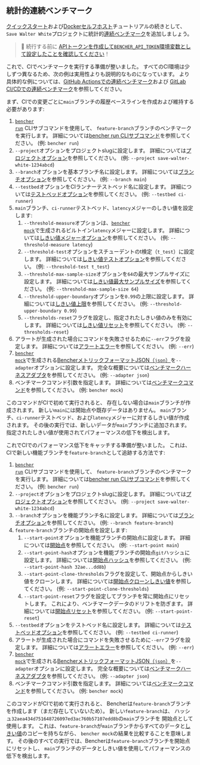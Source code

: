 
## 統計的連続ベンチマーク

[クイックスタート][quick start]および[Dockerセルフホスト][docker self-hosted]チュートリアルの続きとして、
`Save Walter White`プロジェクトに統計的[連続ベンチマーク][continuous benchmarking]を追加しましょう。

> 🐰 続行する前に
> [APIトークンを作成して`BENCHER_API_TOKEN`環境変数として設定したことを確認してください][create an api token]！

[quick start]: /ja/docs/tutorial/quick-start/
[docker self-hosted]: /ja/docs/tutorial/docker/
[continuous benchmarking]: /ja/docs/explanation/continuous-benchmarking/
[create an api token]: /ja/docs/tutorial/quick-start/#create-an-api-token

これで、CIでベンチマークを実行する準備が整いました。
すべてのCI環境は少しずつ異なるため、次の例は実用性よりも説明的なものになっています。
より具体的な例については、[GitHub Actionsでの連続ベンチマーク][github actions]および
[GitLab CI/CDでの連続ベンチマーク][gitlab ci/cd]を参照してください。

[github actions]: /ja/docs/how-to/github-actions/
[gitlab ci/cd]: /ja/docs/how-to/gitlab-ci-cd/

まず、CIでの変更ごとに`main`ブランチの履歴ベースラインを作成および維持する必要があります:

<RunMainStatistical />

1. <code><a href="/ja/docs/explanation/bencher-run/">bencher run</a></code> CLIサブコマンドを使用して、
   `feature-branch`ブランチのベンチマークを実行します。
   詳細については[bencher run CLIサブコマンド][bencher run]を参照してください。
   (例: `bencher run`)
2. `--project`オプションをプロジェクトslugに設定します。
   詳細については[プロジェクトオプション][project option]を参照してください。
   (例: `--project save-walter-white-1234abcd`)
3. `--branch`オプションを基本ブランチ名に設定します。
   詳細については[ブランチオプション][branch option]を参照してください。
   (例: `--branch main`)
4. `--testbed`オプションをCIランナーテストベッド名に設定します。
   詳細については[テストベッドオプション][testbed option]を参照してください。
   (例: `--testbed ci-runner`)
5. `main`ブランチ、`ci-runner`テストベッド、`latency`メジャーのしきい値を設定します:
   1. `--threshold-measure`オプションは、<code><a href="/ja/docs/reference/bencher-metric-format/#bencher-mock">bencher mock</a></code>で生成されるビルトイン`latency`メジャーに設定します。
   詳細については[しきい値メジャーオプション][threshold measure option]を参照してください。
   (例: `--threshold-measure latency`)
   2. `--threshold-test`オプションをスチューデントのt検定（`t_test`）に設定します。
   詳細については[しきい値テストオプション][threshold test option]を参照してください。
   (例: `--threshold-test t_test`)
   3. `--threshold-max-sample-size`オプションを`64`の最大サンプルサイズに設定します。
   詳細については[しきい値最大サンプルサイズ][threshold max sample size]を参照してください。
   (例: `--threshold-max-sample-size 64`)
   4. `--threshold-upper-boundary`オプションを`0.99`の上限に設定します。
   詳細については[しきい値上限][threshold upper boundary]を参照してください。
   (例: `--threshold-upper-boundary 0.99`)
   5. `--thresholds-reset`フラグを設定し、指定されたしきい値のみを有効にします。
   詳細については[しきい値リセット][thresholds reset]を参照してください。
   (例: `--thresholds-reset`)
6. アラートが生成された場合にコマンドを失敗させるために`--err`フラグを設定します。
   詳細については[アラートエラー][alert err]を参照してください。
   (例: `--err`)
7. <code><a href="/ja/docs/reference/bencher-metric-format/#bencher-mock">bencher mock</a></code>で生成される[BencherメトリックフォーマットJSON（`json`）][bmf]を`--adapter`オプションに設定します。
   完全な概要については[ベンチマークハーネスアダプタ][adapter json]を参照してください。
   (例: `--adapter json`)
8. ベンチマークコマンド引数を指定します。
   詳細については[ベンチマークコマンド][command argument]を参照してください。
   (例: `bencher mock`)

このコマンドがCIで初めて実行されると、
存在しない場合は`main`ブランチが作成されます。
新しい`main`には開始点や既存データはありません。
`main`ブランチ、`ci-runner`テストベッド、および`latency`メジャーに対するしきい値が作成されます。
その後の実行では、新しいデータが`main`ブランチに追加されます。
指定されたしきい値が使用されてパフォーマンスの低下を検出します。

[bencher run]: /ja/docs/explanation/bencher-run/
[project option]: /ja/docs/explanation/bencher-run/#--project-project
[branch option]: /ja/docs/explanation/branch-selection/#--branch-branch
[testbed option]: /ja/docs/explanation/bencher-run/#--testbed-testbed
[threshold measure option]: /ja/docs/explanation/thresholds/#--threshold-measure-measure
[threshold test option]: /ja/docs/explanation/thresholds/#--threshold-test-test
[threshold max sample size]: /ja/docs/explanation/thresholds/#--threshold-max-sample-size-size
[threshold upper boundary]: /ja/docs/explanation/thresholds/#--threshold-upper-boundary-boundary
[thresholds reset]: /ja/docs/explanation/thresholds/#--thresholds-reset
[alert err]: /ja/docs/explanation/thresholds/#--err
[bmf]: /ja/docs/reference/bencher-metric-format/
[adapter json]: /ja/docs/explanation/adapters/#-json
[command argument]: /ja/docs/explanation/bencher-run/#benchmark-command

これでCIでのパフォーマンス低下をキャッチする準備が整いました。
これは、CIで新しい機能ブランチを`feature-branch`として追跡する方法です:

<RunFeatureStatistical />

1. <code><a href="/ja/docs/explanation/bencher-run/">bencher run</a></code> CLIサブコマンドを使用して、
   `feature-branch`ブランチのベンチマークを実行します。
   詳細については[bencher run CLIサブコマンド][bencher run]を参照してください。
   (例: `bencher run`)
2. `--project`オプションをプロジェクトslugに設定します。
   詳細については[プロジェクトオプション][project option]を参照してください。
   (例: `--project save-walter-white-1234abcd`)
3. `--branch`オプションを機能ブランチ名に設定します。
   詳細については[ブランチオプション][branch option]を参照してください。
   (例: `--branch feature-branch`)
4. `feature-branch`ブランチの開始点を設定します:
   1. `--start-point`オプションを機能ブランチの開始点に設定します。
   詳細については[開始点][start point]を参照してください。
   (例: `--start-point main`)
   2. `--start-point-hash`オプションを機能ブランチの開始点`git`ハッシュに設定します。
   詳細については[開始点ハッシュ][start point hash]を参照してください。
   (例: `--start-point-hash 32ae...dd8b`)
   3. `--start-point-clone-thresholds`フラグを設定して、開始点からしきい値をクローンします。
   詳細については[開始点クローンしきい値][start point clone thresholds]を参照してください。
   (例: `--start-point-clone-thresholds`)
   4. `--start-point-reset`フラグを設定してブランチを常に開始点にリセットします。
   これにより、ベンチマークデータのドリフトを防ぎます。
   詳細については[開始点リセット][start point reset]を参照してください。
   (例: `--start-point-reset`)
5. `--testbed`オプションをテストベッド名に設定します。
   詳細については[テストベッドオプション][testbed option]を参照してください。
   (例: `--testbed ci-runner`)
6. アラートが生成された場合にコマンドを失敗させるために`--err`フラグを設定します。
   詳細については[アラートエラー][alert err]を参照してください。
   (例: `--err`)
7. <code><a href="/ja/docs/reference/bencher-metric-format/#bencher-mock">bencher mock</a></code>で生成される[BencherメトリックフォーマットJSON（`json`）][bmf]を`--adapter`オプションに設定します。
   完全な概要については[ベンチマークハーネスアダプタ][adapter json]を参照してください。
   (例: `--adapter json`)
8. ベンチマークコマンド引数を指定します。
   詳細については[ベンチマークコマンド][command argument]を参照してください。
   (例: `bencher mock`)

このコマンドがCIで初めて実行されると、
Bencherは`feature-branch`ブランチを作成します（まだ存在していないため）。
新しい`feature-branch`は、
ハッシュ`32aea434d751648726097ed3ac760b57107edd8b`の`main`ブランチを
開始点として使用します。
これは、`feature-branch`が`main`ブランチからすべてのデータと[しきい値][thresholds]のコピーを持ちながら、
`bencher mock`の結果を比較することを意味します。
その後のすべての実行では、Bencherは`feature-branch`ブランチを開始点にリセットし、
`main`ブランチのデータとしきい値を使用してパフォーマンスの低下を検出します。

[start point]: /ja/docs/explanation/branch-selection/#--start-point-branch
[start point hash]: /ja/docs/explanation/branch-selection/#--start-point-hash-hash
[start point clone thresholds]: /ja/docs/explanation/branch-selection/#--start-point-clone-thresholds
[start point reset]: /ja/docs/explanation/branch-selection/#--start-point-reset
[thresholds]: /ja/docs/explanation/thresholds/